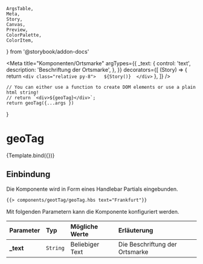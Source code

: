     ArgsTable,
    Meta,
    Story,
    Canvas,
    Preview,
    ColorPalette,
    ColorItem,
} from '@storybook/addon-docs'


<Meta
    title="Komponenten/Ortsmarke"
    argTypes={{
        _text: {
            control: 'text',
            description: 'Beschriftung der Ortsmarke',
        },
    }}
                decorators={[
        (Story) => {
            return `<div class="relative py-8">  
                ${Story()} 
                </div>`
        },
    ]}
/>

    // You can either use a function to create DOM elements or use a plain html string!
    // return `<div>${geoTag}</div>`;
    return geoTag({...args })
}

# geoTag

<Preview withToolbar>
    <Story
        name="Frankfurt"
        args={{
            _text: 'Frankfurt'
        }}
    >
        {Template.bind({})}
    </Story>
</Preview>

## Einbindung

Die Komponente wird in Form eines Handlebar Partials eingebunden.

```html
{{> components/geotTag/geoTag.hbs text="Frankfurt"}}
```

Mit folgenden Parametern kann die Komponente konfiguriert werden.

| Parameter  | Typ      | Mögliche Werte                                                                                                                                                                                                                                                     | Erläuterung                                      |
| :--------- | :------- | :----------------------------------------------------------------------------------------------------------------------------------------------------------------------------------------------------------------------------------------------------------------- | :----------------------------------------------- |
| **\_text** | `String` | Beliebiger Text                                                                                                                                                                                                                                                    | Die Beschriftung der Ortsmarke                   |
